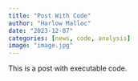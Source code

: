 ```yaml
---
title: "Post With Code"
author: "Harlow Malloc"
date: "2023-12-07"
categories: [news, code, analysis]
image: "image.jpg"
---
```


This is a post with executable code.
